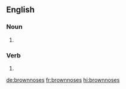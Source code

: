 {{also|brown-noses}}
==English==

===Noun===
{{head|en|noun plural form}}

# {{plural of|brownnose|lang=en}}

===Verb===
{{head|en|verb form}}

# {{en-third-person singular of|brownnose}}

[[de:brownnoses]]
[[fr:brownnoses]]
[[hi:brownnoses]]
